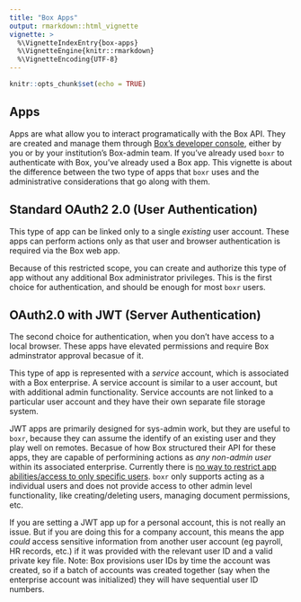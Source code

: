 ```yaml
---
title: "Box Apps"
output: rmarkdown::html_vignette
vignette: >
  %\VignetteIndexEntry{box-apps}
  %\VignetteEngine{knitr::rmarkdown}
  %\VignetteEncoding{UTF-8}
---
```


```r
knitr::opts_chunk$set(echo = TRUE)
```

## Apps

Apps are what allow you to interact programatically with the Box API. They are created and manage them through [Box's developer console](https://app.box.com/developers/console), either by you or by your institution's Box-admin team. If you've already used `boxr` to authenticate with Box, you've already used a Box app. This vignette is about the difference between the two type of apps that `boxr` uses and the administrative considerations that go along with them.

## Standard OAuth2 2.0 (User Authentication)

This type of app can be linked only to a single *existing* user account. These apps can perform actions only as that user and browser authentication is required via the Box web app.

Because of this restricted scope, you can create and authorize this type of app without any additional Box administrator privileges. This is the first choice for authentication, and should be enough for most `boxr` users.

## OAuth2.0 with JWT (Server Authentication)

The second choice for authentication, when you don't have access to a local browser. These apps have elevated permissions and require Box adminstrator approval becasue of it. 

This type of app is represented with a *service* account, which is associated with a Box enterprise. A service account is similar to a user account, but with additional admin functionality. Service accounts are not linked to a particular user account and they have their own separate file storage system.

JWT apps are primarily designed for sys-admin work, but they are useful to `boxr`, because they can assume the identify of an existing user and they play well on remotes. Becasue of how Box structured their API for these apps, they are capable of performining actions as *any non-admin user* within its associated enterprise. Currently there is [no way to restrict app abilities/access to only specific users](https://community.box.com/t5/Platform-and-Development-Forum/Restrict-service-account-permissions-to-specific-users/td-p/35984). `boxr` only supports acting as a individual users and does not provide access to other admin level functionality, like creating/deleting users, managing document permissions, etc.

If you are setting a JWT app up for a personal account, this is not really an issue. But if you are doing this for a company account, this means the app *could* access sensitive information from another user account (eg payroll, HR records, etc.) if it was provided with the relevant user ID and a valid private key file. Note: Box provisions user IDs by time the account was created, so if a batch of accounts was created together (say when the enterprise account was initialized) they will have sequential user ID numbers.
